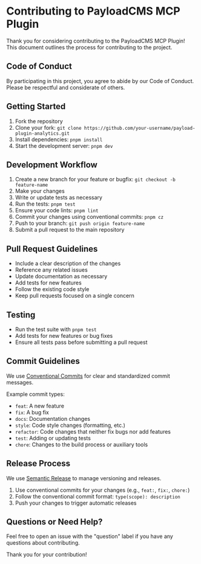 # Contributing to PayloadCMS MCP Plugin

Thank you for considering contributing to the PayloadCMS MCP Plugin! This document outlines the process for contributing to the project.

## Code of Conduct

By participating in this project, you agree to abide by our Code of Conduct. Please be respectful and considerate of others.

## Getting Started

1. Fork the repository
2. Clone your fork: `git clone https://github.com/your-username/payload-plugin-analytics.git`
3. Install dependencies: `pnpm install`
4. Start the development server: `pnpm dev`

## Development Workflow

1. Create a new branch for your feature or bugfix: `git checkout -b feature-name`
2. Make your changes
3. Write or update tests as necessary
4. Run the tests: `pnpm test`
5. Ensure your code lints: `pnpm lint`
6. Commit your changes using conventional commits: `pnpm cz`
7. Push to your branch: `git push origin feature-name`
8. Submit a pull request to the main repository

## Pull Request Guidelines

- Include a clear description of the changes
- Reference any related issues
- Update documentation as necessary
- Add tests for new features
- Follow the existing code style
- Keep pull requests focused on a single concern

## Testing

- Run the test suite with `pnpm test`
- Add tests for new features or bug fixes
- Ensure all tests pass before submitting a pull request

## Commit Guidelines

We use [Conventional Commits](https://www.conventionalcommits.org/) for clear and standardized commit messages.

Example commit types:

- `feat`: A new feature
- `fix`: A bug fix
- `docs`: Documentation changes
- `style`: Code style changes (formatting, etc.)
- `refactor`: Code changes that neither fix bugs nor add features
- `test`: Adding or updating tests
- `chore`: Changes to the build process or auxiliary tools

## Release Process

We use [Semantic Release](https://github.com/semantic-release/semantic-release) to manage versioning and releases.

1. Use conventional commits for your changes (e.g., `feat:`, `fix:`, `chore:`)
2. Follow the conventional commit format: `type(scope): description`
3. Push your changes to trigger automatic releases

## Questions or Need Help?

Feel free to open an issue with the "question" label if you have any questions about contributing.

Thank you for your contribution!
